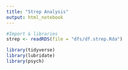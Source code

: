 ```yaml
---
title: "Strep Analysis"
output: html_notebook
---
```


```r
#Import & libraries
strep <- readRDS(file = "dfs/df.strep.Rda")

library(tidyverse)
library(lubridate)
library(psych)
```

